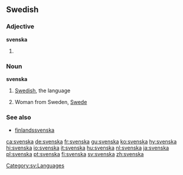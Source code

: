 ==Swedish==
===Adjective===
'''svenska'''

#{{sv-adj-form-abs-def|svensk}}

===Noun===
{{sv-noun-unc-irreg-c|definitions=1}}
{{sv-noun-reg-or|svensk|definitions=2}}
'''svenska''' {{c}}

# {{uncountable}} [[Swedish]], the language
# Woman from Sweden, [[Swede]]

===See also===
*[[finlandssvenska]]

[[Category:sv:Languages]]

[[ca:svenska]]
[[de:svenska]]
[[fr:svenska]]
[[gu:svenska]]
[[ko:svenska]]
[[hy:svenska]]
[[hi:svenska]]
[[io:svenska]]
[[it:svenska]]
[[hu:svenska]]
[[nl:svenska]]
[[ja:svenska]]
[[pl:svenska]]
[[pt:svenska]]
[[fi:svenska]]
[[sv:svenska]]
[[zh:svenska]]